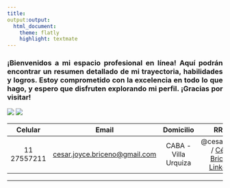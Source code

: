 ```yaml
---
title: 
output:output:
  html_document:
    theme: flatly
    highlight: textmate
---
```


<style>
body {
  text-align: justify;
}
</style>

### ¡Bienvenidos a mi espacio profesional en línea! Aquí podrán encontrar un resumen detallado de mi trayectoria, habilidades y logros. Estoy comprometido con la excelencia en todo lo que hago, y espero que disfruten explorando mi perfil. ¡Gracias por visitar!

![](IMA/LOGOS LOGOS.png)
![](IMA/ccontacto.png)

|   Celular   |                                     Email                                      |      Domicilio       |                             RRSS                             |
|:---------------:|:---------------:|:--------------------:|:---------------:|
| 11 27557211 | [cesar.joyce.briceno\@gmail.com](mailto:cesar.joyce.briceno@gmail.com){.email} | CABA - Villa Urquiza | @cesar.joyce / [César Briceño LinkedIn](www.linkedin.com/in/césar-briceño) |

------------------------------------------------------------------------
